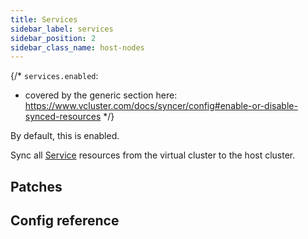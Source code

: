 ```yaml
---
title: Services
sidebar_label: services
sidebar_position: 2
sidebar_class_name: host-nodes
---
```



<TenancySupport hostNodes="true" />

{/*
`services.enabled`:
- covered by the generic section here: https://www.vcluster.com/docs/syncer/config#enable-or-disable-synced-resources
*/}

By default, this is enabled.

Sync all [Service](https://kubernetes.io/docs/concepts/services-networking/service/) resources from the virtual cluster to the host cluster.


## Patches

<Patches resource="services" path="spec.ports[*].name" direction="toHost" />

## Config reference
<DisableResourceWarning/>

<Services/>
